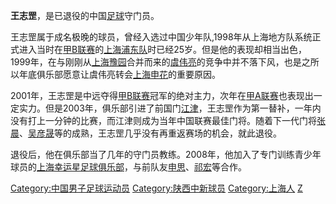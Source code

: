 {{noteta|G1=足球}}{{Football player infobox
| playername = 王志罡
| fullname = 王志罡
| englishfullname = Wang Zhigang
| countryofbirth = {{CHN}}
| cityofbirth = [[上海|上海]]
| dateofbirth = {{birth date and age|1972|9|27}}
| height = {{height|m=1.85}}
| position = 守门员
| currentclub = 已退役
| youthyears = 
| youthclubs = 上海青年队
| years = 1998-2003年
| clubs = [[陕西中新|上海浦东/中远/国际]]
| caps(goals) =
| nationalyears =
| nationalteam =
| nationalcaps(goals) =
|}}
'''王志罡'''{{BD|1972年|9月27日|||W}}，是已退役的中国[[足球|足球]]守门员。

王志罡属于成名极晚的球员，曾经入选过中国少年队,1998年从上海地方队系统正式进入当时在[[甲B联赛|甲B联赛]]的[[陕西中新|上海浦东队]]时已经25岁。但是他的表现却相当出色，1999年，在与刚刚从[[上海豫园足球俱乐部|上海豫园]]合并而来的[[虞伟亮|虞伟亮]]的竞争中并不落下风，也是之所以年底俱乐部愿意让虞伟亮转会[[上海申花|上海申花]]的重要原因。

2001年，王志罡是中远夺得[[甲B联赛|甲B联赛]]冠军的绝对主力，次年在[[甲A联赛|甲A联赛]]也表现出一定实力。但是2003年，俱乐部引进了前国门[[江津_(足球运动员)|江津]]，王志罡作为第一替补，一年内没有打上一分钟的比赛，而江津则成为当年中国联赛最佳门将。随着下一代门将[[张晨|张晨]]、[[吴彦晟|吴彦晟]]等的成熟，王志罡几乎没有再重返赛场的机会，就此退役。

退役后，他在俱乐部当了几年的守门员教练。2008年，他加入了专门训练青少年球员的[[上海幸运星足球俱乐部|上海幸运星足球俱乐部]]，与前队友[[申思|申思]]、[[祁宏|祁宏]]等合作。

{{DEFAULTSORT:WANG Zhigang}}
[[Category:中国男子足球运动员|Category:中国男子足球运动员]]
[[Category:陕西中新球员|Category:陕西中新球员]]
[[Category:上海人|Category:上海人]]
[[Category:王姓|Z]]